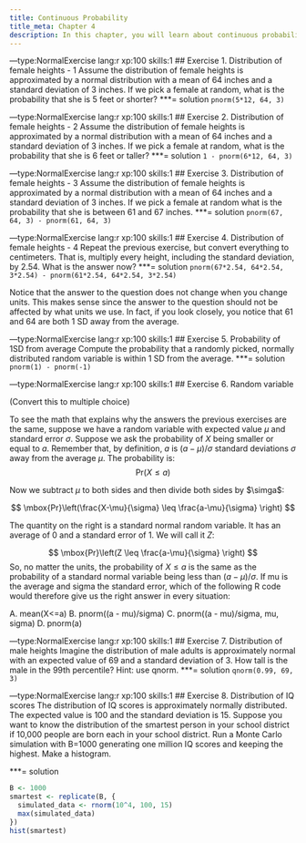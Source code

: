 ```yaml
---
title: Continuous Probability
title_meta: Chapter 4
description: In this chapter, you will learn about continuous probability.
---
```


---type:NormalExercise lang:r xp:100 skills:1
## Exercise 1. Distribution of female heights - 1
Assume the distribution of female heights is approximated by a normal distribution with a mean of 64 inches and a standard deviation of 3 inches. If we pick a female at random, what is the probability that she is 5 feet or shorter?
***= solution
`pnorm(5*12, 64, 3)`

---type:NormalExercise lang:r xp:100 skills:1
## Exercise 2. Distribution of female heights - 2
Assume the distribution of female heights is approximated by a normal distribution with a mean of 64 inches and a standard deviation of 3 inches. If we pick a female at random, what is the probability that she is 6 feet or taller?
***= solution
`1 - pnorm(6*12, 64, 3)`

---type:NormalExercise lang:r xp:100 skills:1
## Exercise 3. Distribution of female heights - 3
Assume the distribution of female heights is approximated by a normal distribution with a mean of 64 inches and a standard deviation of 3 inches. If we pick a female at random what is the probability that she is between 61 and 67 inches.
***= solution
`pnorm(67, 64, 3) - pnorm(61, 64, 3)`

---type:NormalExercise lang:r xp:100 skills:1
## Exercise 4. Distribution of female heights - 4
Repeat the previous exercise, but convert everything to centimeters. That is, multiply every height, including the standard deviation, by 2.54. What is the answer now?
***= solution
`pnorm(67*2.54, 64*2.54, 3*2.54) - pnorm(61*2.54, 64*2.54, 3*2.54)`

Notice that the answer to the question does not change when you change units. This makes sense since the answer to the question should not be affected by what units we use. In fact, if you look closely, you notice that 61 and 64 are both 1 SD away from the average. 

---type:NormalExercise lang:r xp:100 skills:1
## Exercise 5. Probability of 1SD from average
Compute the probability that a randomly picked, normally distributed random variable is within 1 SD from the average.
***= solution
`pnorm(1) - pnorm(-1)`

---type:NormalExercise lang:r xp:100 skills:1
## Exercise 6. Random variable

(Convert this to multiple choice)

To see the math that explains why the answers the previous exercises are the same, suppose we have a random variable with expected value $\mu$ and standard error $\sigma$. Suppose we ask the probability of $X$ being smaller or equal to $a$. Remember that, by definition, $a$ is $(a - \mu)/\sigma$ standard deviations $\sigma$ away from the average $\mu$. The probability is:
$$ \mbox{Pr}(X \leq a) $$

Now we subtract $\mu$ to both sides and then divide both sides by $\simga$:

$$ \mbox{Pr}\left(\frac{X-\mu}{\sigma} \leq \frac{a-\mu}{\sigma} \right) $$

The quantity on the right is a standard normal random variable. It has an average of 0 and a standard error of 1. We will call it $Z$:

$$ \mbox{Pr}\left(Z \leq \frac{a-\mu}{\sigma} \right) $$ So, no matter the units, the probability of $X\leq a$ is the same as the probability of a standard normal variable being less than $(a - \mu)/\sigma$. If mu is the average and sigma the standard error, which of the following R code would therefore give us the right answer in every situation:

A. mean(X<=a) B. pnorm((a - mu)/sigma) C. pnorm((a - mu)/sigma, mu, sigma) D. pnorm(a)

---type:NormalExercise lang:r xp:100 skills:1
## Exercise 7. Distribution of male heights
Imagine the distribution of male adults is approximately normal with an expected value of 69 and a standard deviation of 3. How tall is the male in the 99th percentile? Hint: use qnorm.
***= solution
`qnorm(0.99, 69, 3)`

---type:NormalExercise lang:r xp:100 skills:1
## Exercise 8. Distribution of IQ scores
The distribution of IQ scores is approximately normally distributed. The expected value is 100 and the standard deviation is 15. Suppose you want to know the distribution of the smartest person in your school district if 10,000 people are born each in your school district. Run a Monte Carlo simulation with B=1000 generating one million IQ scores and keeping the highest. Make a histogram.

***= solution
```r
B <- 1000
smartest <- replicate(B, {
  simulated_data <- rnorm(10^4, 100, 15)
  max(simulated_data)
})
hist(smartest)
```

